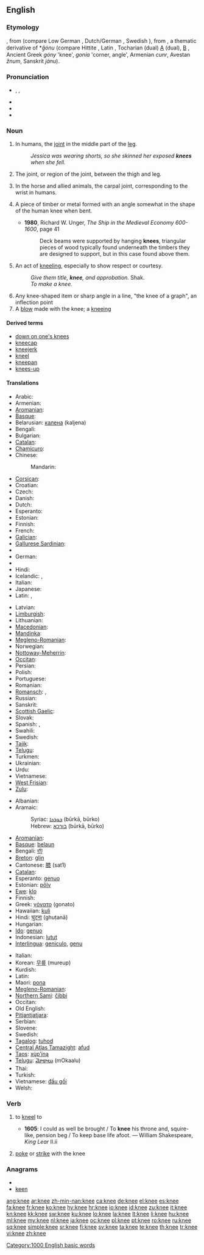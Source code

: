 ==English==

===Etymology===
{{etyl|ang}} {{term|cneo|cnēo|lang=ang}}, from {{proto|Germanic|knewan}} (compare Low German {{term|Knee|lang=nds}}, Dutch/German {{term|knie|lang=nl}}, Swedish {{term|knä|lang=sv}}), from {{proto|Indo-European|g̑néu̯o}}, a thematic derivative of *''g̑ónu'' (compare Hittite {{term|genu|lang=hit}}, Latin {{term|genu|genū|lang=la}}, Tocharian (dual) [[w:Tocharian A|A]] {{term|kanweṃ|lang=xto}} (dual), [[w:Tocharian B|B]] {{term|kenī|lang=txb}}, Ancient Greek ''góny'' 'knee', ''gonía'' 'corner, angle', Armenian ''cunr'', Avestan ''žnum'', Sanskrit ''jánu'').

===Pronunciation===
* {{enPR|nē}}, {{IPA|/niː/}}, {{SAMPA|/ni:/}}
* {{audio|en-us-knee.ogg|Audio (US)}}
* {{rhymes|iː}}
* {{homophones|nee}}

===Noun===
{{en-noun}}

# In humans, the [[joint]] in the middle part of the [[leg]].
#: ''Jessica was wearing shorts, so she skinned her exposed '''knees''' when she fell.''
# {{skeleton}} The joint, or region of the joint, between the thigh and leg.
# {{anatomy}} In the horse and allied animals, the carpal joint, corresponding to the wrist in humans.
# {{context|shipbuilding}} A piece of timber or metal formed with an angle somewhat in the shape of the human knee when bent.
#* '''1980''', Richard W. Unger, ''The Ship in the Medieval Economy 600-1600'', page 41
#*: Deck beams were supported by hanging '''knees''', triangular pieces of wood typically found underneath the timbers they are designed to  support, but in this case found above them.
# {{archaic}}An act of [[kneel|kneeling]], especially to show respect or courtesy.
#: ''Give them title, '''knee''', and approbation.'' Shak.
#: ''To make a knee.''
# Any knee-shaped item or sharp angle in a line, "the knee of a graph", an inflection point
# A [[blow]] made with the knee; a [[kneeing]]

====Derived terms====
* [[down on one's knees]]
* [[kneecap]]
* [[kneejerk]]
* [[kneel]]
* [[kneepan]]
* [[knees-up]]

====Translations====
{{trans-top|joint in the middle of the leg and area around it}}
* Arabic: {{t-|ar|ركبة|f|tr=rúkba}}
* Armenian: {{t-|hy|ծունկ|tr=çunk}}
* [[Aromanian]]: {{tø|rup|dzenuclju}}
* [[Basque]]: {{t+|eu|belaun|xs=Basque}}
* Belarusian: [[калена]] (kaljena)
* Bengali: {{t|bn|হাঁটু |sc=Beng}}
* Bulgarian: {{t+|bg|коляно|tr=kolâno}}
* [[Catalan]]: {{t|ca|genoll}}
* [[Chamicuro]]: {{tø|ccc|melo'ti}}
* Chinese:
*: Mandarin: {{t-|cmn|膝|tr=xī|sc=Hani}}
* [[Corsican]]: {{t+|co|ghjinochju|m|xs=Corsican}}
* Croatian: {{t+|hr|koljeno|n|alt=kòljeno}}
* Czech: {{t+|cs|koleno|n}}
* Danish: {{t-|da|knæ}}
* Dutch: {{t+|nl|knie|f}}
* Esperanto: {{t-|eo|genuo|xs=Esperanto}}
* Estonian: {{t|et|põlv}}
* Finnish: {{t+|fi|polvi}}
* French: {{t+|fr|genou|m}}
* [[Galician]]: {{t+|gl|xeonllo|m|xs=Galician}}
* [[Gallurese Sardinian]]: {{tø|sdn|ghinocchiu}}
* {{trreq|Georgian}}
* German: {{t+|de|Knie|n}}
* {{trreq|Greek}}
* Hindi: {{t-|hi|घुटना|m|tr=ghuTna|xs=Hindi}}
* Icelandic: {{t+|is|hné|n}},  {{t+|is|kné|n}}
* Italian: {{t+|it|ginocchio}}
* Japanese: {{t+|ja|膝|tr=ひざ, hiza}}
* Latin: {{t+|la|genu}},  {{t-|la|geniculum}}
{{trans-mid}}
* Latvian: {{t|lv|celis|m}}
* [[Limburgish]]: {{t|li|kneen|m|xs=Limburgish}}
* Lithuanian: {{t-|lt|kelis|m|xs=Lithuanian}}
* [[Macedonian]]: {{t-|mk|колено|tr=kóleno}}
* [[Mandinka]]: {{tø|mnk|kumbaliŋo|xs=Mandinka}}
* [[Megleno-Romanian]]: {{tø|ruq|zinucľu}}
* Norwegian: {{t+|no|kne|n}}
* [[Nottoway-Meherrin]]: {{tø|nwy|sunsheke}}
* [[Occitan]]: {{t+|oc|genolh|xs=Occitan}}
* Persian: {{t+|fa|زانو|tr=zânu|xs=Persian}}
* Polish: {{t+|pl|kolano|n}}
* Portuguese: {{t+|pt|joelho|m}}
* Romanian: {{t+|ro|genunchi}}
* [[Romansch]]: {{t|rm|schanugl|m}}, {{t|rm|schnuogl|m}}
* Russian: {{t+|ru|колено|n|tr=koléno}}
* Sanskrit: {{t|sa|जानु |n|tr=jānu|xs=Sanskrit}}
* [[Scottish Gaelic]]: {{t-|gd|glùn|f|xs=Scottish Gaelic}}
* Slovak: {{t-|sk|koleno}}
* Spanish: {{t+|es|rodilla|f}},  {{t+|es|hinojo}}
* Swahili: {{t+|sw|goti|xs=Swahili}}
* Swedish: {{t+|sv|knä|n}}
* [[Tajik]]: {{t-|tg|зону|tr=zonu|sc=Cyrl|xs=Tajik}}
* [[Telugu]]: {{t|te|మోకాలు|tr=mOkaalu}}
* Turkmen: {{t|tk|dyz}}
* Ukrainian: {{t+|uk|коліно|n|tr=kolíno|xs=Ukrainian}}
* Urdu: {{t-|ur|گھٹنا|m|tr=ghuTna|xs=Urdu}}
* Vietnamese: {{t-|vi|đầu gối|xs=Vietnamese}}
* [[West Frisian]]: {{t-|fy|knibbel|xs=West Frisian}}
* [[Zulu]]: {{t+|zu|idolo|xs=Zulu}}
{{trans-bottom}}

{{checktrans-top}}
* Albanian: {{t-|sq|gju|m|xs=Albanian}}
* Aramaic:
*: Syriac: [[ܒܘܪܟܐ]] (būrkā, būrko) {{f}}
*: Hebrew: [[בורכא]] (būrkā, būrko) {{f}}
* [[Aromanian]]: {{tø|rup|dzenuclju|xs=Aromanian}}
* [[Basque]]: [[belaun]]
* Bengali: [[হাঁটু]]
* [[Breton]]: [[glin]] {{m}}
* Cantonese: [[膝]] (sat1)
* [[Catalan]]: {{t+|ca|genoll|m}}
* Esperanto: [[genuo]]
* Estonian: [[põlv]]
* [[Ewe]]: [[klo]] {{n}}
* Finnish: {{t+|fi|polvi}}
* Greek: [[γόνατο]] (gonato) {{n}}
* Hawaiian: [[kuli]]
* Hindi: [[घुटना]] (ghuṭanā)
* Hungarian: {{t+|hu|térd}}
* [[Ido]]: [[genuo]]
* Indonesian: [[lutut]]
* [[Interlingua]]: [[geniculo]], [[genu]]
{{trans-mid}}
* Italian: {{t+|it|ginocchio|m}}
* Korean: [[무릎]] (mureup)
* Kurdish: {{ku-Arab|[[چۆک]]}}
* Latin: {{t+|la|genu|n}}
* Maori: [[pona]]
* [[Megleno-Romanian]]: {{tø|ruq|zinucľu|xs=Megleno-Romanian}}
* [[Northern Sami]]: [[čibbi]]
* Occitan: {{t+|oc|genolh|m|xs=Occitan}}
* Old English: {{t-|ang|cneo|n|alt=cnēo|xs=Old English}}
* [[Pitjantjatjara]]: {{unicode|[[muṯi]]}}
* Serbian: {{t-|sr|колено|n|tr=koleno|sc=Cyrl}}
* Slovene: {{t+|sl|koleno|n}}
* Swedish: {{t+|sv|knä|n}}
* [[Tagalog]]: [[tuhod]]
* [[Central Atlas Tamazight]]: [[afud]] {{m}}
* [[Taos]]: [[xų̀p’íną]]
* [[Telugu]]: [[మోకాలు]] (mOkaalu)
* Thai: {{Thai|[[เข่า]]}}
* Turkish: {{t+|tr|diz}}
* Vietnamese: [[đầu gối]]
* Welsh: {{t-|cy|glin|xs=Welsh}}
{{trans-bottom}}

===Verb===
{{en-verb|knee|d}}

# {{transitive|archaic}} to [[kneel]] to
#* '''1605''': I could as well be brought / To '''knee''' his throne and, squire-like, pension beg / To keep base life afoot. — William Shakespeare, ''King Lear'' II.ii
# {{transitive}} [[poke]] or [[strike]] with the knee

===Anagrams===
* {{alphagram|eekn}}
* [[keen#English|keen]]

[[Category:1000 English basic words]]

[[ang:knee]]
[[ar:knee]]
[[zh-min-nan:knee]]
[[ca:knee]]
[[de:knee]]
[[el:knee]]
[[es:knee]]
[[fa:knee]]
[[fr:knee]]
[[ko:knee]]
[[hy:knee]]
[[hr:knee]]
[[io:knee]]
[[id:knee]]
[[zu:knee]]
[[it:knee]]
[[kn:knee]]
[[kk:knee]]
[[sw:knee]]
[[ku:knee]]
[[lo:knee]]
[[la:knee]]
[[lt:knee]]
[[li:knee]]
[[hu:knee]]
[[ml:knee]]
[[my:knee]]
[[nl:knee]]
[[ja:knee]]
[[oc:knee]]
[[pl:knee]]
[[pt:knee]]
[[ro:knee]]
[[ru:knee]]
[[sq:knee]]
[[simple:knee]]
[[sr:knee]]
[[fi:knee]]
[[sv:knee]]
[[ta:knee]]
[[te:knee]]
[[th:knee]]
[[tr:knee]]
[[vi:knee]]
[[zh:knee]]